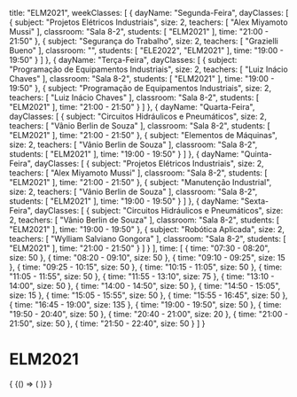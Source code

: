   title: "ELM2021",
  weekClasses: [
    {
      dayName: "Segunda-Feira",
      dayClasses: [
        {
          subject: "Projetos Elétricos Industriais",
          size: 2,
          teachers: [
            "Alex Miyamoto Mussi"
          ],
          classroom: "Sala 8-2",
          students: [
            "ELM2021"
          ],
          time: "21:00 - 21:50"
        },
        {
          subject: "Segurança do Trabalho",
          size: 2,
          teachers: [
            "Grazielli Bueno"
          ],
          classroom: "",
          students: [
            "ELE2022",
            "ELM2021"
          ],
          time: "19:00 - 19:50"
        }
      ]
    },
    {
      dayName: "Terça-Feira",
      dayClasses: [
        {
          subject: "Programação de Equipamentos Industriais",
          size: 2,
          teachers: [
            "Luiz Inácio Chaves"
          ],
          classroom: "Sala 8-2",
          students: [
            "ELM2021"
          ],
          time: "19:00 - 19:50"
        },
        {
          subject: "Programação de Equipamentos Industriais",
          size: 2,
          teachers: [
            "Luiz Inácio Chaves"
          ],
          classroom: "Sala 8-2",
          students: [
            "ELM2021"
          ],
          time: "21:00 - 21:50"
        }
      ]
    },
    {
      dayName: "Quarta-Feira",
      dayClasses: [
        {
          subject: "Circuitos Hidráulicos e Pneumáticos",
          size: 2,
          teachers: [
            "Vânio Berlin de Souza"
          ],
          classroom: "Sala 8-2",
          students: [
            "ELM2021"
          ],
          time: "21:00 - 21:50"
        },
        {
          subject: "Elementos de Máquinas",
          size: 2,
          teachers: [
            "Vânio Berlin de Souza"
          ],
          classroom: "Sala 8-2",
          students: [
            "ELM2021"
          ],
          time: "19:00 - 19:50"
        }
      ]
    },
    {
      dayName: "Quinta-Feira",
      dayClasses: [
        {
          subject: "Projetos Elétricos Industriais",
          size: 2,
          teachers: [
            "Alex Miyamoto Mussi"
          ],
          classroom: "Sala 8-2",
          students: [
            "ELM2021"
          ],
          time: "21:00 - 21:50"
        },
        {
          subject: "Manutenção Industrial",
          size: 2,
          teachers: [
            "Vânio Berlin de Souza"
          ],
          classroom: "Sala 8-2",
          students: [
            "ELM2021"
          ],
          time: "19:00 - 19:50"
        }
      ]
    },
    {
      dayName: "Sexta-Feira",
      dayClasses: [
        {
          subject: "Circuitos Hidráulicos e Pneumáticos",
          size: 2,
          teachers: [
            "Vânio Berlin de Souza"
          ],
          classroom: "Sala 8-2",
          students: [
            "ELM2021"
          ],
          time: "19:00 - 19:50"
        },
        {
          subject: "Robótica Aplicada",
          size: 2,
          teachers: [
            "Wylliam Salviano Gongora"
          ],
          classroom: "Sala 8-2",
          students: [
            "ELM2021"
          ],
          time: "21:00 - 21:50"
        }
      ]
    }
  ],
  time: [
    {
      time: "07:30 - 08:20",
      size: 50
    },
    {
      time: "08:20 - 09:10",
      size: 50
    },
    {
      time: "09:10 - 09:25",
      size: 15
    },
    {
      time: "09:25 - 10:15",
      size: 50
    },
    {
      time: "10:15 - 11:05",
      size: 50
    },
    {
      time: "11:05 - 11:55",
      size: 50
    },
    {
      time: "11:55 - 13:10",
      size: 75
    },
    {
      time: "13:10 - 14:00",
      size: 50
    },
    {
      time: "14:00 - 14:50",
      size: 50
    },
    {
      time: "14:50 - 15:05",
      size: 15
    },
    {
      time: "15:05 - 15:55",
      size: 50
    },
    {
      time: "15:55 - 16:45",
      size: 50
    },
    {
      time: "16:45 - 19:00",
      size: 135
    },
    {
      time: "19:00 - 19:50",
      size: 50
    },
    {
      time: "19:50 - 20:40",
      size: 50
    },
    {
      time: "20:40 - 21:00",
      size: 20
    },
    {
      time: "21:00 - 21:50",
      size: 50
    },
    {
      time: "21:50 - 22:40",
      size: 50
    }
  ]
}

# ELM2021

<div>
  {
    <BrowserOnly>
      {() => (
        <Grid
          title={data.title}
          weekClasses={data.weekClasses}
          time={data.time}
        />
      )}
    </BrowserOnly>
  }
</div>
